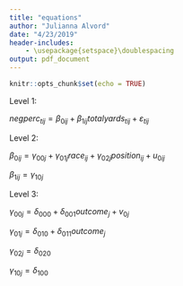 ```yaml
---
title: "equations"
author: "Julianna Alvord"
date: "4/23/2019"
header-includes:
    - \usepackage{setspace}\doublespacing
output: pdf_document
---
```


```r
knitr::opts_chunk$set(echo = TRUE)
```

Level 1:
$~$

$negperc_{tij} = \beta_{0ij} + \beta_{1ij}totalyards_{tij} + \varepsilon_{tij}$

Level 2:
$~$

$\beta_{0ij} = \gamma_{00j} + \gamma_{01j}race_{ij} + \gamma_{02j}position_{ij} + u_{0ij}$

$\beta_{1ij} = \gamma_{10j}$

Level 3:
$~$

$\gamma_{00j} = \delta_{000} + \delta_{001}outcome_{j} + v_{0j}$ 

$\gamma_{01j} = \delta_{010} + \delta_{011}outcome_{j}$

$\gamma_{02j} = \delta_{020}$

$\gamma_{10j} = \delta_{100}$
